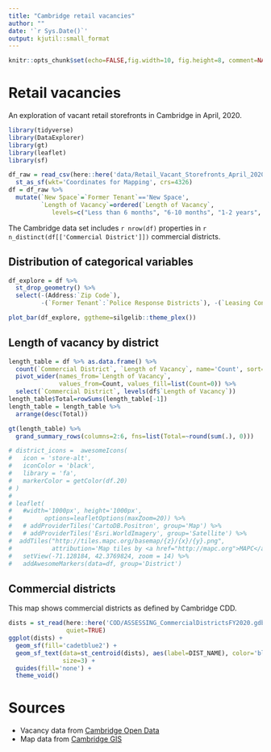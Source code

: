 ```yaml
---
title: "Cambridge retail vacancies"
author: ""
date: '`r Sys.Date()`'
output: kjutil::small_format
---
```


```r
knitr::opts_chunk$set(echo=FALSE,fig.width=10, fig.height=8, comment=NA, warning=FALSE, message=FALSE)
```

# Retail vacancies

An exploration of vacant retail storefronts in Cambridge in April, 2020.


```r
library(tidyverse)
library(DataExplorer)
library(gt)
library(leaflet)
library(sf)
```

```r
df_raw = read_csv(here::here('data/Retail_Vacant_Storefronts_April_2020.csv')) %>% 
  st_as_sf(wkt='Coordinates for Mapping', crs=4326)
df = df_raw %>% 
  mutate(`New Space`=`Former Tenant`=='New Space',
         `Length of Vacancy`=ordered(`Length of Vacancy`, 
            levels=c("Less than 6 months", "6-10 months", "1-2 years", "2 years or more")))
```

The Cambridge data set includes `r nrow(df)` properties in
`r n_distinct(df[['Commercial District']])` commercial districts.

## Distribution of categorical variables

```r
df_explore = df %>% 
  st_drop_geometry() %>% 
  select(-(Address:`Zip Code`),
         -(`Former Tenant`:`Police Response Districts`), -(`Leasing Contact`:`Census Blocks 2010`))

plot_bar(df_explore, ggtheme=silgelib::theme_plex())
```

## Length of vacancy by district

```r
length_table = df %>% as.data.frame() %>% 
  count(`Commercial District`, `Length of Vacancy`, name='Count', sort=TRUE) %>% 
  pivot_wider(names_from=`Length of Vacancy`, 
              values_from=Count, values_fill=list(Count=0)) %>% 
  select(`Commercial District`, levels(df$`Length of Vacancy`))
length_table$Total=rowSums(length_table[-1])
length_table = length_table %>% 
  arrange(desc(Total))

gt(length_table) %>% 
  grand_summary_rows(columns=2:6, fns=list(Total=~round(sum(.), 0)))

# district_icons =  awesomeIcons(
#   icon = 'store-alt',
#   iconColor = 'black',
#   library = 'fa',
#   markerColor = getColor(df.20)
# )
# 
# leaflet(
#   #width='1000px', height='1000px',
#         options=leafletOptions(maxZoom=20)) %>% 
#   # addProviderTiles('CartoDB.Positron', group='Map') %>% 
#   # addProviderTiles('Esri.WorldImagery', group='Satellite') %>% 
#  addTiles("http://tiles.mapc.org/basemap/{z}/{x}/{y}.png",
#           attribution='Map tiles by <a href="http://mapc.org">MAPC</a>, Data by <a href="http://www.mass.gov/mgis/">MassGIS</a>.') %>% 
#   setView(-71.128184, 42.3769824, zoom = 14) %>% 
#   addAwesomeMarkers(data=df, group='District')
```

## Commercial districts

This map shows commercial districts as defined by Cambridge CDD.

```r
dists = st_read(here::here('COD/ASSESSING_CommercialDistrictsFY2020.gdb.zip'),
                quiet=TRUE)
ggplot(dists) +
  geom_sf(fill='cadetblue2') +
  geom_sf_text(data=st_centroid(dists), aes(label=DIST_NAME), color='black',
               size=3) +
  guides(fill='none') +
  theme_void()
```

# Sources

- Vacancy data from [Cambridge Open Data](https://data.cambridgema.gov/Economic-Development/Retail-Vacant-Storefronts-April-2020/exmr-dxma)
- Map data from [Cambridge GIS](http://gis.cambridgema.gov)
